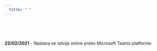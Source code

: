 ```yaml
---
  title: " "
---
```

  
  <br>
  <br>
  <br>
  
  
  
**22/02/2021** - Nastava se odvija online preko Microsoft Teams platforme.
